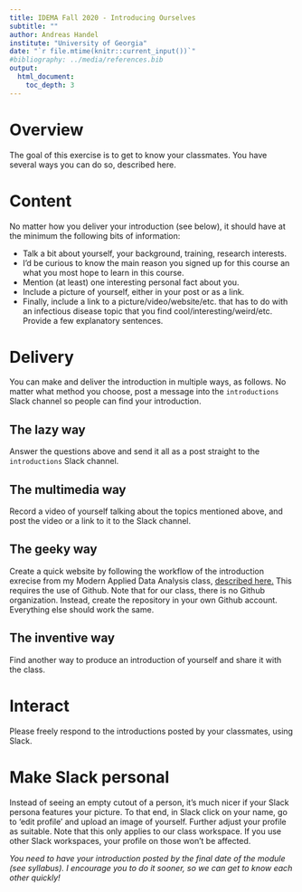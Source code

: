 ```yaml
---
title: IDEMA Fall 2020 - Introducing Ourselves 
subtitle: ""
author: Andreas Handel
institute: "University of Georgia"
date: "`r file.mtime(knitr::current_input())`"
#bibliography: ../media/references.bib
output: 
  html_document:
    toc_depth: 3
---
```


# Overview

The goal of this exercise is to get to know your classmates. You have several ways you can do so, described here.


# Content

No matter how you deliver your introduction (see below), it should have at the minimum the following bits of information:

* Talk a bit about yourself, your background, training, research interests. 
* I'd be curious to know the main reason you signed up for this course an what you most hope to learn in this course. 
* Mention (at least) one interesting personal fact about you.
* Include a picture of yourself, either in your post or as a link. 
* Finally, include a link to a picture/video/website/etc. that has to do with an infectious disease topic that you find cool/interesting/weird/etc. Provide a few explanatory sentences.


# Delivery

You can make and deliver the introduction in multiple ways, as follows. No matter what method you choose, post a message into the `introductions` Slack channel so people can find your introduction.


## The lazy way

Answer the questions above and send it all as a post straight to the `introductions` Slack channel.


## The multimedia way

Record a video of yourself talking about the topics mentioned above, and post the video or a link to it to the Slack channel.


## The geeky way

Create a quick website by following the workflow of the introduction exrecise from my Modern Applied Data Analysis class, [described here.]() This requires the use of Github. Note that for our class, there is no Github organization. Instead, create the repository in your own Github account. Everything else should work the same. 


## The inventive way

Find another way to produce an introduction of yourself and share it with the class.


# Interact

Please freely respond to the introductions posted by your classmates, using Slack.

# Make Slack personal

Instead of seeing an empty cutout of a person, it's much nicer if your Slack persona features your picture. To that end, in Slack click on your name, go to 'edit profile' and upload an image of yourself. Further adjust your profile as suitable. Note that this only applies to our class workspace. If you use other Slack workspaces, your profile on those won't be affected.



_You need to have your introduction posted by the final date of the module (see syllabus). I encourage you to do it sooner, so we can get to know each other quickly!_


